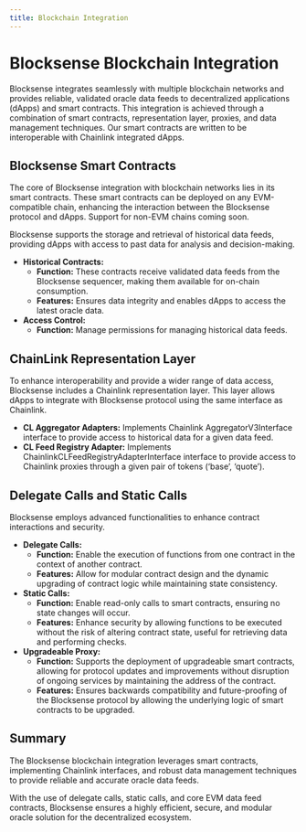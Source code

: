 ```yaml
---
title: Blockchain Integration
---
```


# Blocksense Blockchain Integration

Blocksense integrates seamlessly with multiple blockchain networks and provides reliable, validated oracle data feeds to decentralized applications (dApps) and smart contracts. This integration is achieved through a combination of smart contracts, representation layer, proxies, and data management techniques. Our smart contracts are written to be interoperable with Chainlink integrated dApps.

<DiagramImageWrapper className="mt-6 dark:hidden" src="/diagrams/BlocksenseIntegration.png" alt="Blocksense Integration"/>
<DiagramImageWrapper className="mt-6 hidden dark:block" src="/diagrams/dark/BlocksenseIntegrationDark.png" alt="Blocksense Integration"/>

## Blocksense Smart Contracts

The core of Blocksense integration with blockchain networks lies in its smart contracts. These smart contracts can be deployed on any EVM-compatible chain, enhancing the interaction between the Blocksense protocol and dApps. Support for non-EVM chains coming soon.

Blocksense supports the storage and retrieval of historical data feeds, providing dApps with access to past data for analysis and decision-making.

- **Historical Contracts:**
  - **Function:** These contracts receive validated data feeds from the Blocksense sequencer, making them available for on-chain consumption.
  - **Features:** Ensures data integrity and enables dApps to access the latest oracle data.
- **Access Control:**
  - **Function:** Manage permissions for managing historical data feeds.

## ChainLink Representation Layer

To enhance interoperability and provide a wider range of data access, Blocksense includes a Chainlink representation layer. This layer allows dApps to integrate with Blocksense protocol using the same interface as Chainlink.

- **CL Aggregator Adapters:** Implements Chainlink AggregatorV3Interface interface to provide access to historical data for a given data feed.
- **CL Feed Registry Adapter:** Implements ChainlinkCLFeedRegistryAdapterInterface interface to provide access to Chainlink proxies through a given pair of tokens (‘base’, ‘quote’).

## Delegate Calls and Static Calls

Blocksense employs advanced functionalities to enhance contract interactions and security.

- **Delegate Calls:**
  - **Function:** Enable the execution of functions from one contract in the context of another contract.
  - **Features:** Allow for modular contract design and the dynamic upgrading of contract logic while maintaining state consistency.
- **Static Calls:**
  - **Function:** Enable read-only calls to smart contracts, ensuring no state changes will occur.
  - **Features:** Enhance security by allowing functions to be executed without the risk of altering contract state, useful for retrieving data and performing checks.
- **Upgradeable Proxy:**
  - **Function:** Supports the deployment of upgradeable smart contracts, allowing for protocol updates and improvements without disruption of ongoing services by maintaining the address of the contract.
  - **Features:** Ensures backwards compatibility and future-proofing of the Blocksense protocol by allowing the underlying logic of smart contracts to be upgraded.

## Summary

The Blocksense blockchain integration leverages smart contracts, implementing Chainlink interfaces, and robust data management techniques to provide reliable and accurate oracle data feeds.

With the use of delegate calls, static calls, and core EVM data feed contracts, Blocksense ensures a highly efficient, secure, and modular oracle solution for the decentralized ecosystem.
